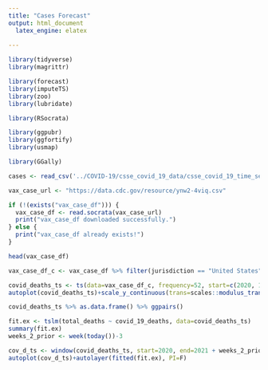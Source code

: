 ```yaml
---
title: "Cases Forecast"
output: html_document
  latex_engine: elatex
  
---
```


```r
library(tidyverse)
library(magrittr)

library(forecast)
library(imputeTS)
library(zoo)
library(lubridate)

library(RSocrata)

library(ggpubr)
library(ggfortify)
library(usmap)

library(GGally)
```


```r
cases <- read_csv('../COVID-19/csse_covid_19_data/csse_covid_19_time_series/time_series_covid19_confirmed_US.csv')
```

```r
vax_case_url <- "https://data.cdc.gov/resource/ynw2-4viq.csv"

if (!(exists("vax_case_df"))) {
  vax_case_df <- read.socrata(vax_case_url)
  print("vax_case_df downloaded successfully.")
} else {
  print("vax_case_df already exists!")
}

head(vax_case_df)

```
```r
vax_case_df_c <- vax_case_df %>% filter(jurisdiction == "United States", age_group == "All Ages") %>% select(covid_19_deaths, total_deaths, pneumonia_deaths, influenza_deaths, pneumonia_or_influenza, pneumonia_influenza_or_covid)

covid_deaths_ts <- ts(data=vax_case_df_c, frequency=52, start=c(2020, 1))
autoplot(covid_deaths_ts)+scale_y_continuous(trans=scales::modulus_trans(0.3))
```

```r
covid_deaths_ts %>% as.data.frame() %>% ggpairs()
```


```r
fit.ex <- tslm(total_deaths ~ covid_19_deaths, data=covid_deaths_ts)
summary(fit.ex)
weeks_2_prior <- week(today())-3

cov_d_ts <- window(covid_deaths_ts, start=2020, end=2021 + weeks_2_prior / 52)
autoplot(cov_d_ts)+autolayer(fitted(fit.ex), PI=F)
```
